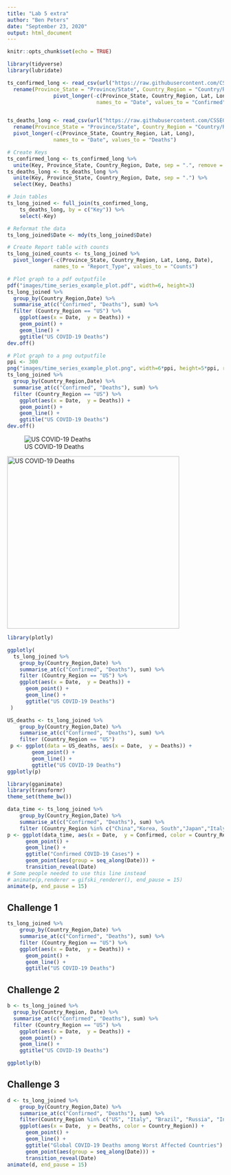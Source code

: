 ```yaml
---
title: "Lab 5 extra"
author: "Ben Peters"
date: "September 23, 2020"
output: html_document
---
```


```r
knitr::opts_chunk$set(echo = TRUE)
```

```r
library(tidyverse)
library(lubridate)
```

```r
ts_confirmed_long <- read_csv(url("https://raw.githubusercontent.com/CSSEGISandData/COVID-19/master/csse_covid_19_data/csse_covid_19_time_series/time_series_covid19_confirmed_global.csv")) %>%
  rename(Province_State = "Province/State", Country_Region = "Country/Region")  %>% 
               pivot_longer(-c(Province_State, Country_Region, Lat, Long),
                             names_to = "Date", values_to = "Confirmed") 


ts_deaths_long <- read_csv(url("https://raw.githubusercontent.com/CSSEGISandData/COVID-19/master/csse_covid_19_data/csse_covid_19_time_series/time_series_covid19_deaths_global.csv")) %>%
  rename(Province_State = "Province/State", Country_Region = "Country/Region")  %>% 
  pivot_longer(-c(Province_State, Country_Region, Lat, Long),
               names_to = "Date", values_to = "Deaths")
```

```r
# Create Keys 
ts_confirmed_long <- ts_confirmed_long %>% 
  unite(Key, Province_State, Country_Region, Date, sep = ".", remove = FALSE)
ts_deaths_long <- ts_deaths_long %>% 
  unite(Key, Province_State, Country_Region, Date, sep = ".") %>% 
  select(Key, Deaths)

# Join tables
ts_long_joined <- full_join(ts_confirmed_long,
    ts_deaths_long, by = c("Key")) %>% 
    select(-Key)

# Reformat the data
ts_long_joined$Date <- mdy(ts_long_joined$Date)

# Create Report table with counts
ts_long_joined_counts <- ts_long_joined %>% 
  pivot_longer(-c(Province_State, Country_Region, Lat, Long, Date),
               names_to = "Report_Type", values_to = "Counts")
```

```r
# Plot graph to a pdf outputfile
pdf("images/time_series_example_plot.pdf", width=6, height=3)
ts_long_joined %>% 
  group_by(Country_Region,Date) %>% 
  summarise_at(c("Confirmed", "Deaths"), sum) %>% 
  filter (Country_Region == "US") %>% 
    ggplot(aes(x = Date,  y = Deaths)) + 
    geom_point() +
    geom_line() +
    ggtitle("US COVID-19 Deaths")
dev.off()
```

```r
# Plot graph to a png outputfile
ppi <- 300
png("images/time_series_example_plot.png", width=6*ppi, height=5*ppi, res=ppi)
ts_long_joined %>% 
  group_by(Country_Region,Date) %>% 
  summarise_at(c("Confirmed", "Deaths"), sum) %>% 
  filter (Country_Region == "US") %>% 
    ggplot(aes(x = Date,  y = Deaths)) + 
    geom_point() +
    geom_line() +
    ggtitle("US COVID-19 Deaths")
dev.off()

```
![US COVID-19 Deaths](images/time_series_example_plot.png)


<img src="images/time_series_example_plot.png" alt="US COVID-19 Deaths" style="width: 400px;"/>
```r
library(plotly)
```

```r
ggplotly(
  ts_long_joined %>% 
    group_by(Country_Region,Date) %>% 
    summarise_at(c("Confirmed", "Deaths"), sum) %>% 
    filter (Country_Region == "US") %>% 
    ggplot(aes(x = Date,  y = Deaths)) + 
      geom_point() +
      geom_line() +
      ggtitle("US COVID-19 Deaths")
 )
```

```r
US_deaths <- ts_long_joined %>% 
    group_by(Country_Region,Date) %>% 
    summarise_at(c("Confirmed", "Deaths"), sum) %>% 
    filter (Country_Region == "US")
 p <- ggplot(data = US_deaths, aes(x = Date,  y = Deaths)) + 
        geom_point() +
        geom_line() +
        ggtitle("US COVID-19 Deaths")
ggplotly(p)
```

```r
library(gganimate)
library(transformr)
theme_set(theme_bw())
```
```r
data_time <- ts_long_joined %>% 
    group_by(Country_Region,Date) %>% 
    summarise_at(c("Confirmed", "Deaths"), sum) %>% 
    filter (Country_Region %in% c("China","Korea, South","Japan","Italy","US")) 
p <- ggplot(data_time, aes(x = Date,  y = Confirmed, color = Country_Region)) + 
      geom_point() +
      geom_line() +
      ggtitle("Confirmed COVID-19 Cases") +
      geom_point(aes(group = seq_along(Date))) +
      transition_reveal(Date) 
# Some people needed to use this line instead
# animate(p,renderer = gifski_renderer(), end_pause = 15)
animate(p, end_pause = 15)
```

## Challenge 1

```r
ts_long_joined %>% 
    group_by(Country_Region,Date) %>% 
    summarise_at(c("Confirmed", "Deaths"), sum) %>% 
    filter (Country_Region == "US") %>% 
    ggplot(aes(x = Date,  y = Deaths)) + 
      geom_point() +
      geom_line() +
      ggtitle("US COVID-19 Deaths")
```

## Challenge 2
```r
b <- ts_long_joined %>% 
  group_by(Country_Region, Date) %>% 
  summarise_at(c("Confirmed", "Deaths"), sum) %>% 
  filter (Country_Region == "US") %>% 
    ggplot(aes(x = Date,  y = Deaths)) + 
    geom_point() +
    geom_line() +
    ggtitle("US COVID-19 Deaths")

ggplotly(b)
```

## Challenge 3
```r
d <- ts_long_joined %>% 
    group_by(Country_Region,Date) %>% 
    summarise_at(c("Confirmed", "Deaths"), sum) %>% 
    filter(Country_Region %in% c("US", "Italy", "Brazil", "Russia", "India", "Mexico", "United Kingdom")) %>% 
    ggplot(aes(x = Date,  y = Deaths, color = Country_Region)) + 
      geom_point() +
      geom_line() +
      ggtitle("Global COVID-19 Deaths among Worst Affected Countries") +
      geom_point(aes(group = seq_along(Date))) +
      transition_reveal(Date)
animate(d, end_pause = 15)
```



